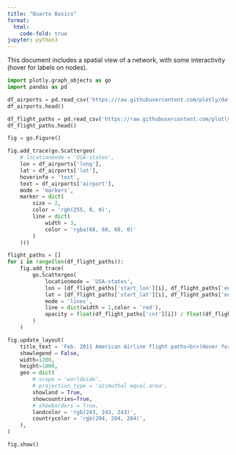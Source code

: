 ```yaml
---
title: "Quarto Basics"
format:
  html:
    code-fold: true
jupyter: python3
---
```


This document includes a spatial view of a network, with some interactivity (hover for labels on nodes). 

```python
import plotly.graph_objects as go
import pandas as pd

df_airports = pd.read_csv('https://raw.githubusercontent.com/plotly/datasets/master/2011_february_us_airport_traffic.csv')
df_airports.head()

df_flight_paths = pd.read_csv('https://raw.githubusercontent.com/plotly/datasets/master/2011_february_aa_flight_paths.csv')
df_flight_paths.head()

fig = go.Figure()

fig.add_trace(go.Scattergeo(
    # locationmode = 'USA-states',
    lon = df_airports['long'],
    lat = df_airports['lat'],
    hoverinfo = 'text',
    text = df_airports['airport'],
    mode = 'markers',
    marker = dict(
        size = 2,
        color = 'rgb(255, 0, 0)',
        line = dict(
            width = 3,
            color = 'rgba(68, 68, 68, 0)'
        )
    )))

flight_paths = []
for i in range(len(df_flight_paths)):
    fig.add_trace(
        go.Scattergeo(
            locationmode = 'USA-states',
            lon = [df_flight_paths['start_lon'][i], df_flight_paths['end_lon'][i]],
            lat = [df_flight_paths['start_lat'][i], df_flight_paths['end_lat'][i]],
            mode = 'lines',
            line = dict(width = 1,color = 'red'),
            opacity = float(df_flight_paths['cnt'][i]) / float(df_flight_paths['cnt'].max()),
        )
    )

fig.update_layout(
    title_text = 'Feb. 2011 American Airline flight paths<br>(Hover for airport names)',
    showlegend = False,
    width=1200,
    height=1000,
    geo = dict(
        # scope = 'worldwide',
        # projection_type = 'azimuthal equal area',
        showland = True,
        showcountries=True,
        # showborders = True,
        landcolor = 'rgb(243, 243, 243)',
        countrycolor = 'rgb(204, 204, 204)',
    ),
)

fig.show()
```